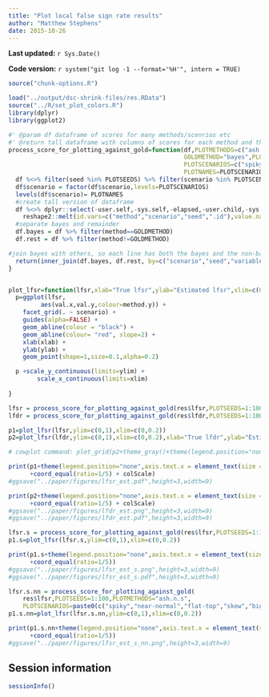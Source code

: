 ```yaml
---
title: "Plot local false sign rate results"
author: "Matthew Stephens"
date: 2015-10-26
---
```


**Last updated:** `r Sys.Date()`

**Code version:** `r system("git log -1 --format='%H'", intern = TRUE)`

```r
source("chunk-options.R")
```

```r
load("../output/dsc-shrink-files/res.RData")
source("../R/set_plot_colors.R")
library(dplyr)
library(ggplot2)

#' @param df dataframe of scores for many methods/scenrios etc
#' @return tall dataframe with columns of scores for each method and the "goldmethod" against which plot is to be made
process_score_for_plotting_against_gold=function(df,PLOTMETHODS=c("ash.n","ash.u","ash.hu"),
                                                 GOLDMETHOD="bayes",PLOTSEEDS=1:100,
                                                 PLOTSCENARIOS=c("spiky","near-normal","flat-top","skew","big-normal","bimodal"),
                                                 PLOTNAMES=PLOTSCENARIOS){
  df %<>% filter(seed %in% PLOTSEEDS) %>% filter(scenario %in% PLOTSCENARIOS) %>% filter(method %in% c(PLOTMETHODS,GOLDMETHOD))
  df$scenario = factor(df$scenario,levels=PLOTSCENARIOS)
  levels(df$scenario)= PLOTNAMES
  #create tall version of dataframe
  df %<>% dplyr::select(-user.self,-sys.self,-elapsed,-user.child,-sys.child) %>%
    reshape2::melt(id.vars=c("method","scenario","seed",".id"),value.name="val")
  #separate bayes and remainder
  df.bayes = df %>% filter(method==GOLDMETHOD)
  df.rest = df %>% filter(method!=GOLDMETHOD)

#join bayes with others, so each line has both the bayes and the non-bayes version
  return(inner_join(df.bayes, df.rest, by=c("scenario","seed","variable")))
}


plot_lfsr=function(lfsr,xlab="True lfsr",ylab="Estimated lfsr",xlim=c(0,0.2),ylim=c(0,0.2),legend.position="bottom"){
  p=ggplot(lfsr,
         aes(val.x,val.y,colour=method.y)) +
    facet_grid(. ~ scenario) + 
    guides(alpha=FALSE) +
    geom_abline(colour = "black") +
    geom_abline(colour= "red", slope=2) +
    xlab(xlab) +
    ylab(ylab) +
    geom_point(shape=1,size=0.1,alpha=0.2) 

  p +scale_y_continuous(limits=ylim) +
        scale_x_continuous(limits=xlim)
         
}

lfsr = process_score_for_plotting_against_gold(res$lfsr,PLOTSEEDS=1:100,PLOTMETHODS="ash.n")
lfdr = process_score_for_plotting_against_gold(res$lfdr,PLOTSEEDS=1:100,PLOTMETHODS="ash.n")

p1=plot_lfsr(lfsr,ylim=c(0,1),xlim=c(0,0.2))
p2=plot_lfsr(lfdr,ylim=c(0,1),xlim=c(0,0.2),xlab="True lfdr",ylab="Estimated lfdr")

# cowplot command: plot_grid(p2+theme_gray()+theme(legend.position="none"),p1+theme_gray()+theme(legend.position="none"),nrow=2,align="v")

```

```r
print(p1+theme(legend.position="none",axis.text.x = element_text(size = 8,angle=45))
      +coord_equal(ratio=1/5) + colScale)
#ggsave("../paper/figures/lfsr_est.pdf",height=3,width=9)
```

```r
print(p2+theme(legend.position="none",axis.text.x = element_text(size = 8,angle=45))
      +coord_equal(ratio=1/5) + colScale)
#ggsave("../paper/figures/lfdr_est.png",height=3,width=9)
#ggsave("../paper/figures/lfdr_est.pdf",height=3,width=9)
```

```r
lfsr.s = process_score_for_plotting_against_gold(res$lfsr,PLOTSEEDS=1:100,PLOTMETHODS="ash.n.s")
p1.s=plot_lfsr(lfsr.s,ylim=c(0,1),xlim=c(0,0.2))

print(p1.s+theme(legend.position="none",axis.text.x = element_text(size = 8,angle=45))
      +coord_equal(ratio=1/5))
#ggsave("../paper/figures/lfsr_est_s.png",height=3,width=9)
#ggsave("../paper/figures/lfsr_est_s.pdf",height=3,width=9)
```

```r
lfsr.s.nn = process_score_for_plotting_against_gold(
    res$lfsr,PLOTSEEDS=1:100,PLOTMETHODS="ash.n.s",
    PLOTSCENARIOS=paste0(c("spiky","near-normal","flat-top","skew","big-normal","bimodal"),"-nn"))
p1.s.nn=plot_lfsr(lfsr.s.nn,ylim=c(0,1),xlim=c(0,0.2))

print(p1.s.nn+theme(legend.position="none",axis.text.x = element_text(size = 8,angle=45))
      +coord_equal(ratio=1/5))
#ggsave("../paper/figures/lfsr_est_s_nn.png",height=3,width=9)


```


## Session information

```r
sessionInfo()
```

